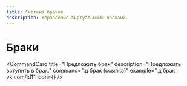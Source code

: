 ```yaml
---
title: Система браков
description: Управление виртуальными браками.
---
```



# Браки <Heart className="inline-block h-5 w-5 text-red-700" fill="red" />

<CommandCard
  title="Предложить брак"
  description="Предложить вступить в брак."
  command=".д брак (ссылка)"
  example=".д брак vk.com/id1"
  icon={<Heart className="h-5 w-5 text-indigo-300" />}
/>

<br />

<CommandCard
  title="Отказаться от брака"
  description="Отклонить предложение."
  command=".д бракотказать"
/>

<br />

<CommandCard
  title="Принять брак"
  description="Согласиться на брак."
  command=".д бракпринять"
/>

<br />

<CommandCard
  title="Посмотреть брак"
  description="Информация о текущем браке."
  command=".д мойбрак"
/>

<br />

<CommandCard
  title="Развод"
  description="Подать на развод."
  command=".д -брак"
/>

<br />

<CommandCard
  title="Усыновление"
  description="Усыновить/удочерить пользователя."
  command=".д ±ребёнок"
/>

<br />

<CommandCard
  title="Принять/отказать усыновление"
  description="Решить по усыновлению."
  command=".д принятьзачатие/отказатьзачатие"
/>
